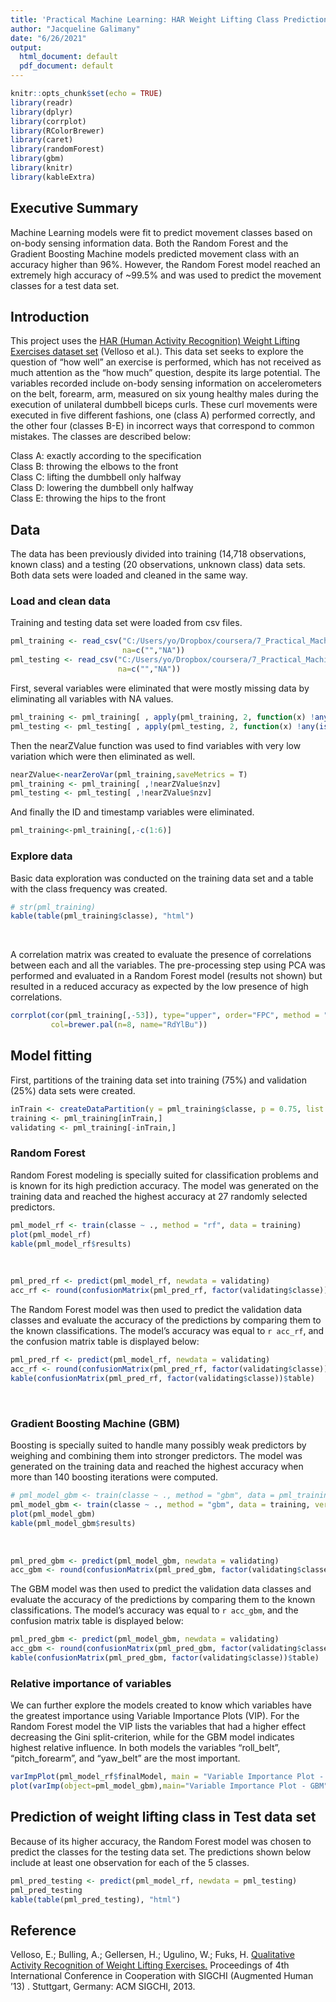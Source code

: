 ```yaml
---
title: 'Practical Machine Learning: HAR Weight Lifting Class Prediction Assignment'
author: "Jacqueline Galimany"
date: "6/26/2021"
output:
  html_document: default
  pdf_document: default
---
```


```r
knitr::opts_chunk$set(echo = TRUE)
library(readr)
library(dplyr)
library(corrplot)
library(RColorBrewer)
library(caret)
library(randomForest)
library(gbm)
library(knitr)
library(kableExtra)
```

## Executive Summary  

Machine Learning models were fit to predict movement classes based on on-body sensing information data. Both the Random Forest and the Gradient Boosting Machine models predicted movement class with an accuracy higher than 96%. However, the Random Forest model reached an extremely high accuracy of ~99.5% and was used to predict the movement classes for a test data set.  

## Introduction  

This project uses the [HAR (Human Activity Recognition) Weight Lifting Exercises dataset  set](http://web.archive.org/web/20161224072740/http:/groupware.les.inf.puc-rio.br/har) (Velloso et al.). This data set seeks to explore the question of "how well" an exercise is performed, which has not received as much attention as the "how much" question, despite its large potential. The variables recorded include on-body sensing information on accelerometers on the belt, forearm, arm, measured on six young healthy males during the execution of unilateral dumbbell biceps curls. These curl movements were executed in five different fashions, one (class A) performed correctly, and the other four (classes B-E) in incorrect ways that correspond to common mistakes. The classes are described below:  

Class A: exactly according to the specification  
Class B: throwing the elbows to the front  
Class C: lifting the dumbbell only halfway  
Class D: lowering the dumbbell only halfway  
Class E: throwing the hips to the front  


## Data  

The data has been previously divided into training (14,718 observations, known class) and a testing (20 observations, unknown class) data sets. Both data sets were loaded and cleaned in the same way.  

### Load and clean data  

Training and testing data set were loaded from csv files.  
```r
pml_training <- read_csv("C:/Users/yo/Dropbox/coursera/7_Practical_Machine_Learning/PMLproject/pml-training.csv",
                         na=c("","NA"))
pml_testing <- read_csv("C:/Users/yo/Dropbox/coursera/7_Practical_Machine_Learning/PMLproject/pml-testing.csv",
                        na=c("","NA"))
```

First, several variables were eliminated that were mostly missing data by eliminating all variables with NA values.  
```r
pml_training <- pml_training[ , apply(pml_training, 2, function(x) !any(is.na(x)))]
pml_testing <- pml_testing[ , apply(pml_testing, 2, function(x) !any(is.na(x)))]
```

Then the nearZValue function was used to find variables with very low variation which were then eliminated as well.  
```r
nearZValue<-nearZeroVar(pml_training,saveMetrics = T)
pml_training <- pml_training[ ,!nearZValue$nzv]
pml_testing <- pml_testing[ ,!nearZValue$nzv]
```

And finally the ID and timestamp variables were eliminated.  
```r
pml_training<-pml_training[,-c(1:6)]
```

### Explore data  

Basic data exploration was conducted on the training data set and a table with the class frequency was created.  
```r
# str(pml_training)
kable(table(pml_training$classe), "html")
```
&nbsp;

A correlation matrix was created to evaluate the presence of correlations between each and all the variables. The pre-processing step using PCA was performed and evaluated in a Random Forest model (results not shown) but resulted in a reduced accuracy as expected by the low presence of high correlations.  
```r
corrplot(cor(pml_training[,-53]), type="upper", order="FPC", method = "color",
         col=brewer.pal(n=8, name="RdYlBu"))
```

## Model fitting  

First, partitions of the training data set into training (75%) and validation (25%) data sets were created.  
```r
inTrain <- createDataPartition(y = pml_training$classe, p = 0.75, list = FALSE)
training <- pml_training[inTrain,]
validating <- pml_training[-inTrain,]
```

### Random Forest  

Random Forest modeling is specially suited for classification problems and is known for its high prediction accuracy. The model was generated on the training data and reached the highest accuracy at 27 randomly selected predictors.  
```r
pml_model_rf <- train(classe ~ ., method = "rf", data = training)
plot(pml_model_rf)
kable(pml_model_rf$results)
```
&nbsp;

```r
pml_pred_rf <- predict(pml_model_rf, newdata = validating)
acc_rf <- round(confusionMatrix(pml_pred_rf, factor(validating$classe))$overall[1],4) #get accuracy
```

The Random Forest model was then used to predict the validation data classes and evaluate the accuracy of the predictions by comparing them to the known classifications. The model's accuracy was equal to `r acc_rf`, and the confusion matrix table is displayed below:  
```r
pml_pred_rf <- predict(pml_model_rf, newdata = validating)
acc_rf <- round(confusionMatrix(pml_pred_rf, factor(validating$classe))$overall[1],4) #get accuracy
kable(confusionMatrix(pml_pred_rf, factor(validating$classe))$table)
```
&nbsp;

### Gradient Boosting Machine (GBM)  

Boosting is specially suited to handle many possibly weak predictors by weighing and combining them into stronger predictors. The model was generated on the training data and reached the highest accuracy when more than 140 boosting iterations were computed.   
```r
# pml_model_gbm <- train(classe ~ ., method = "gbm", data = pml_training)
pml_model_gbm <- train(classe ~ ., method = "gbm", data = training, verbose=FALSE)
plot(pml_model_gbm)
kable(pml_model_gbm$results)
```
&nbsp;

```r
pml_pred_gbm <- predict(pml_model_gbm, newdata = validating)
acc_gbm <- round(confusionMatrix(pml_pred_gbm, factor(validating$classe))$overall[1],4)
```

The GBM model was then used to predict the validation data classes and evaluate the accuracy of the predictions by comparing them to the known classifications. The model's accuracy was equal to `r acc_gbm`, and the confusion matrix table is displayed below:  
```r
pml_pred_gbm <- predict(pml_model_gbm, newdata = validating)
acc_gbm <- round(confusionMatrix(pml_pred_gbm, factor(validating$classe))$overall[1],4)
kable(confusionMatrix(pml_pred_gbm, factor(validating$classe))$table)
```

### Relative importance of variables  

We can further explore the models created to know which variables have the greatest importance using Variable Importance Plots (VIP). For the Random Forest model the VIP lists the variables that had a higher effect decreasing the Gini split-criterion, while for the GBM model indicates highest relative influence. In both models the variables "roll_belt", "pitch_forearm", and "yaw_belt" are the most important.   
```r
varImpPlot(pml_model_rf$finalModel, main = "Variable Importance Plot - Random Forest Model")
plot(varImp(object=pml_model_gbm),main="Variable Importance Plot - GBM")
```

## Prediction of weight lifting class in Test data set    

Because of its higher accuracy, the Random Forest model was chosen to predict the classes for the testing data set. The predictions shown below include at least one observation for each of the 5 classes.  
```r
pml_pred_testing <- predict(pml_model_rf, newdata = pml_testing)
pml_pred_testing
kable(table(pml_pred_testing), "html")
```

## Reference  

Velloso, E.; Bulling, A.; Gellersen, H.; Ugulino, W.; Fuks, H. [Qualitative Activity Recognition of Weight Lifting Exercises.](http:/groupware.les.inf.puc-rio.br/har#ixzz4TkWi4DLm) Proceedings of 4th International Conference in Cooperation with SIGCHI (Augmented Human '13) . Stuttgart, Germany: ACM SIGCHI, 2013.  